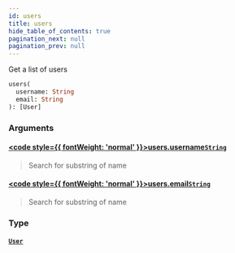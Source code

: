 ```yaml
---
id: users
title: users
hide_table_of_contents: true
pagination_next: null
pagination_prev: null
---
```








Get a list of users

```graphql
users(
  username: String
  email: String
): [User]
```


### Arguments

#### [<code style={{ fontWeight: 'normal' }}>users.<b>username</b></code>](#)<Bullet />[`String`](/docs/schemas/mikro/scalars/string) <Badge class="secondary" text="scalar"/>
> Search for substring of name
> 

#### [<code style={{ fontWeight: 'normal' }}>users.<b>email</b></code>](#)<Bullet />[`String`](/docs/schemas/mikro/scalars/string) <Badge class="secondary" text="scalar"/>
> Search for substring of name
> 

### Type

#### [`User`](/docs/schemas/mikro/objects/user) <Badge class="secondary" text="object"/>
> 
> 






